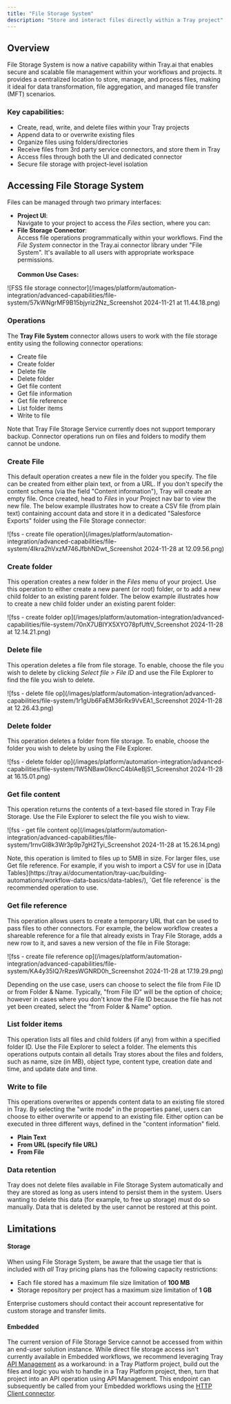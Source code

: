 ```yaml
---
title: "File Storage System"
description: "Store and interact files directly within a Tray project"
---
```


## Overview

File Storage System is now a native capability within Tray.ai that enables secure and scalable file management within your workflows and projects. It provides a centralized location to store, manage, and process files, making it ideal for data transformation, file aggregation, and managed file transfer (MFT) scenarios.

### Key capabilities:

- Create, read, write, and delete files within your Tray projects
- Append data to or overwrite existing files
- Organize files using folders/directories
- Receive files from 3rd party service connectors, and store them in Tray
- Access files through both the UI and dedicated connector
- Secure file storage with project-level isolation

## Accessing File Storage System

Files can be managed through two primary interfaces:

- **Project UI**: <br/>Navigate to your project to access the *Files* section, where you can:
- **File Storage Connector**:<br/>Access file operations programmatically within your workflows. Find the *File System* connector in the Tray.ai connector library under "File System". It's available to all users with appropriate workspace permissions.<br/><br/>**Common Use Cases:**

![FSS file storage connector](/images/platform/automation-integration/advanced-capabilities/file-system/57kWNgrMF9B15bjyriz2Nz_Screenshot 2024-11-21 at 11.44.18.png)

### **Operations**

The **Tray File System** connector allows users to work with the file storage entity using the following connector operations:

- Create file
- Create folder
- Delete file
- Delete folder
- Get file content
- Get file information
- Get file reference
- List folder items
- Write to file

<Info>
Note that Tray File Storage Service currently does not support temporary backup. Connector operations run on files and folders to modify them cannot be undone.
</Info>

### Create File

This default operation creates a new file in the folder you specify. The file can be created from either plain text, or from a URL. If you don't specify the content schema (via the field "Content information"), Tray will create an empty file. Once created, head to *Files* in your Project nav bar to view the new file. The below example illustrates how to create a CSV file (from plain text) containing account data and store it in a dedicated "Salesforce Exports" folder using the File Storage connector:

![fss - create file operation](/images/platform/automation-integration/advanced-capabilities/file-system/4Ikra2hVxzM746JfbhNDwt_Screenshot 2024-11-28 at 12.09.56.png)

### Create folder

This operation creates a new folder in the *Files* menu of your project. Use this operation to either create a new parent (or root) folder, or to add a new child folder to an existing parent folder. The below example illustrates how to create a new child folder under an existing parent folder:

![fss - create folder op](/images/platform/automation-integration/advanced-capabilities/file-system/70nX7UBIYX5XYO78pfUftV_Screenshot 2024-11-28 at 12.14.21.png)

### Delete file

This operation deletes a file from file storage. To enable, choose the file you wish to delete by clicking *Select file > File ID* and use the File Explorer to find the file you wish to delete.

![fss - delete file op](/images/platform/automation-integration/advanced-capabilities/file-system/1r1gUb6FaEM36rRx9VvEA1_Screenshot 2024-11-28 at 12.26.43.png)

### Delete folder

This operation deletes a folder from file storage. To enable, choose the folder you wish to delete by using the File Explorer.

![fss - delete folder op](/images/platform/automation-integration/advanced-capabilities/file-system/1W5NBaw0IkncC4blAeBjS1_Screenshot 2024-11-28 at 16.15.01.png)

### Get file content

This operation returns the contents of a text-based file stored in Tray File Storage. Use the File Explorer to select the file you wish to view.

![fss - get file content op](/images/platform/automation-integration/advanced-capabilities/file-system/1rnvGI8k3Wr3p9p7gH2Tyi_Screenshot 2024-11-28 at 15.26.14.png)

<Info>
Note, this operation is limited to files up to 5MB in size. For larger files, use Get file reference. For example, if you wish to import a CSV for use in [Data Tables](https://tray.ai/documentation/tray-uac/building-automations/workflow-data-basics/data-tables/), `Get file reference` is the recommended operation to use.
</Info>

### Get file reference

This operation allows users to create a temporary URL that can be used to pass files to other connectors. For example, the below workflow creates a shareable reference for a file that already exists in Tray File Storage, adds a new row to it, and saves a new version of the file in File Storage:

![fss - create file reference op](/images/platform/automation-integration/advanced-capabilities/file-system/KA4y35IQ7rRzesWGNRD0h_Screenshot 2024-11-28 at 17.19.29.png)

Depending on the use case, users can choose to select the file from File ID or from Folder & Name. Typically, "from File ID" will be the option of choice; however in cases where you don't know the File ID because the file has not yet been created, select the "from Folder & Name" option.

### List folder items

This operation lists all files and child folders (if any) from within a specified folder ID. Use the File Explorer to select a folder. The elements this operations outputs contain all details Tray stores about the files and folders, such as name, size (in MB), object type, content type, creation date and time, and update date and time.

### Write to file

This operations overwrites or appends content data to an existing file stored in Tray. By selecting the "write mode" in the properties panel, users can choose to either overwrite or append to an existing file. Either option can be executed in three different ways, defined in the "content information" field.

- **Plain Text**
- **From URL (specify file URL)**
- **From File**

### Data retention

Tray does not delete files available in File Storage System automatically and they are stored as long as users intend to persist them in the system. Users wanting to delete this data (for example, to free up storage) must do so manually. Data that is deleted by the user cannot be restored at this point.

## Limitations

#### Storage

When using File Storage System, be aware that the usage tier that is included with *all* Tray pricing plans has the following capacity restrictions:

- Each file stored has a maximum file size limitation of **100 MB**
- Storage repository per project has a maximum size limitation of **1 GB**

Enterprise customers should contact their account representative for custom storage and transfer limits.

#### Embedded

The current version of File Storage Service cannot be accessed from within an end-user solution instance. While direct file storage access isn't currently available in Embedded workflows, we recommend leveraging Tray [API Management](https://tray.ai/documentation/tray-uac/api-management/api-management-overview/) as a workaround: in a Tray Platform project, build out the files and logic you wish to handle in a Tray Platform project, then, turn that project into an API operation using API Management. This endpoint can subsequently be called from your Embedded workflows using the [HTTP Client connector](https://tray.ai/documentation/connectors/core/http-client/).
